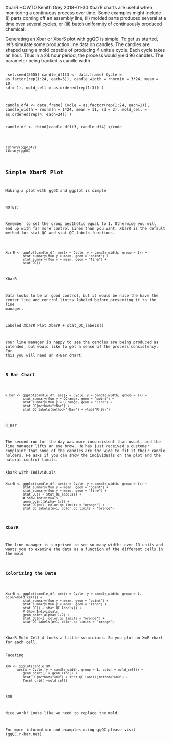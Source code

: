XbarR HOWTO
Kenith Grey
2018-01-30
XbarR charts are useful when monitoring a continuous process over time. Some examples might include (i) parts coming off an assembly line, (ii) molded parts produced several at a time over several cycles, or (iii) batch uniformity of continuously produced chemical.

Generating an Xbar or XbarS plot with ggQC is simple. To get us started, let’s simulate some production line data on candles. The candles are shaped using a mold capable of producing 4 units a cycle. Each cycle takes an hour. Thus in a 24 hour period, the process would yield 96 candles. The parameter being tracked is candle width.

<pre><code>
set.seed(5555)
candle_df1t3 <- data.frame(
                Cycle = as.factor(rep(1:24, each=3)),
                candle_width = rnorm(n = 3*24, mean = 10, sd = 1),
                mold_cell = as.ordered(rep(1:3))
             ) 

candle_df4 <- data.frame(
                Cycle = as.factor(rep(1:24, each=1)),
                candle_width = rnorm(n = 1*24, mean = 11, sd = 2),
                mold_cell = as.ordered(rep(4, each=24))
             )

candle_df <- rbind(candle_df1t3, candle_df4)
</code</pre>

<pre><code>
library(ggplot2)
library(ggQC)
</code></pre>

## Simple XbarR Plot
Making a plot with ggQC and ggplot is simple

NOTEs:

Remember to set the group aesthetic equal to 1. Otherwise you will end up with far more control lines than you want.
XbarR is the default method for stat_QC and stat_QC_labels functions.

<pre><code>
XbarR <- ggplot(candle_df, aes(x = Cycle, y = candle_width, group = 1)) +
         stat_summary(fun.y = mean, geom = "point") +
         stat_summary(fun.y = mean, geom = "line") +
         stat_QC() 
</code></pre>
XbarR

Data looks to be in good control, but it would be nice the have the center line and control limits labeled before presenting it to the line manager.

Labeled XbarR Plot
XbarR + stat_QC_labels()

Your line manager is happy to see the candles are being produced as intended, but would like to get a sense of the process consistency. For this you will need an R-Bar chart.

### R Bar Chart
<pre><code>
R_Bar <- ggplot(candle_df, aes(x = Cycle, y = candle_width, group = 1)) +
         stat_summary(fun.y = QCrange, geom = "point") +
         stat_summary(fun.y = QCrange, geom = "line") +
         stat_QC(method="rBar") +
         stat_QC_labels(method="rBar") + ylab("R-Bar")
</code></pre>
R_Bar

The second run for the day was more inconsistent than usual, and the line manager lifts an eye brow. He has just received a customer complaint that some of the candles are too wide to fit it their candle holders. He asks if you can show the individuals on the plot and the natural control limits.

XbarR with Individuals
<pre><code>
XbarR <- ggplot(candle_df, aes(x = Cycle, y = candle_width, group = 1)) + 
         stat_summary(fun.y = mean, geom = "point") +
         stat_summary(fun.y = mean, geom = "line") +
         stat_QC() + stat_QC_labels() +
         # Show Individuals  
         geom_point(alpha= 1/5) +
         stat_QC(n=1, color.qc_limits = "orange") + 
         stat_QC_labels(n=1, color.qc_limits = "orange")   
</code></pre>

### XbarR

The line manager is surprised to see so many widths over 13 units and wants you to examine the data as a function of the different cells in the mold

### Colorizing the Data
<pre><code>
XbarR <- ggplot(candle_df, aes(x = Cycle, y = candle_width, group = 1, color=mold_cell)) + 
         stat_summary(fun.y = mean, geom = "point") +
         stat_summary(fun.y = mean, geom = "line") +
         stat_QC() + stat_QC_labels() +
         # Show Individuals  
         geom_point(alpha= 1/2) +
         stat_QC(n=1, color.qc_limits = "orange") + 
         stat_QC_labels(n=1, color.qc_limits = "orange")   
</code></pre>

XbarR
Mold Cell 4 looks a little suspicious. So you plot an XmR chart for each cell.

Faceting
<pre><code>
XmR <- ggplot(candle_df, 
      aes(x = Cycle, y = candle_width, group = 1, color = mold_cell)) +         
         geom_point() + geom_line() +
         stat_QC(method="XmR") + stat_QC_labels(method="XmR") +
         facet_grid(.~mold_cell)
</code></pre>

XmR

Nice work! Looks like we need to replace the mold.

For more information and examples using ggQC please visit (ggQC.r-bar.net)
